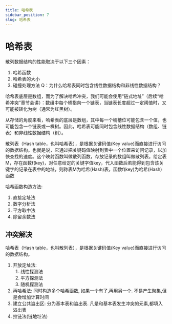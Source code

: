 ```yaml
---
title: 哈希表
sidebar_position: 7
slug: 哈希表
---
```


# 哈希表
散列数据结构的性能取决于以下三个因素：

1. 哈希函数
2. 哈希表的大小
3. 碰撞处理方法
Q：为什么哈希表同时包含线性数据结构和非线性数据结构？

哈希表底层是数组，而为了解决哈希冲突，我们可能会使用“链式地址”（后续“哈希冲突”章节会讲）：数组中每个桶指向一个链表，当链表长度超过一定阈值时，又可能被转化为树（通常为红黑树）。

从存储的角度来看，哈希表的底层是数组，其中每一个桶槽位可能包含一个值，也可能包含一个链表或一棵树。因此，哈希表可能同时包含线性数据结构（数组、链表）和非线性数据结构（树）。

散列表（Hash table，也叫哈希表），是根据关键码值(Key value)而直接进行访问的数据结构。也就是说，它通过把关键码值映射到表中一个位置来访问记录，以加快查找的速度。这个映射函数叫做散列函数，存放记录的数组叫做散列表。给定表M，存在函数f(key)，对任意给定的关键字值key，代入函数后若能得到包含该关键字的记录在表中的地址，则称表M为哈希(Hash)表，函数f(key)为哈希(Hash) 函数

哈希函数构造方法:
1. 直接定址法
2. 数字分析法
3. 平方取中法
4. 除留余数法

## 冲突解决

哈希表（Hash table，也叫散列表），是根据关键码值(Key value)而直接进行访问的数据结构。
1. 开放定址法:
    1. 线性探测法
    2. 平方探测法
    3. 随机探测法
2. 再哈希法: 同时构造多个哈希函数, 如果一个有了,再用另一个. 不易产生聚集,但是会增加计算时间
3. 建立公共溢出区: 分为基本表和溢出表. 凡是和基本表发生冲突的元素,都填入溢出表
4. 拉链法(链地址法)

